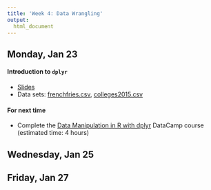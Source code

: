 ```yaml
---
title: 'Week 4: Data Wrangling'
output:
  html_document
---
```


## Monday, Jan 23

#### Introduction to `dplyr`

* [Slides](http://htmlpreview.github.io/?https://github.com/cmsc205/notes/blob/master/day07/wrangling2.html)
* Data sets: [frenchfries.csv](https://github.com/cmsc205/data/raw/master/frenchfries.csv), [colleges2015.csv](https://github.com/cmsc205/data/raw/master/colleges2015.csv)

#### For next time

* Complete the [Data Manipulation in R with dplyr](https://www.datacamp.com/courses/dplyr-data-manipulation-r-tutorial) DataCamp course (estimated time: 4 hours)


## Wednesday, Jan 25


## Friday, Jan 27

